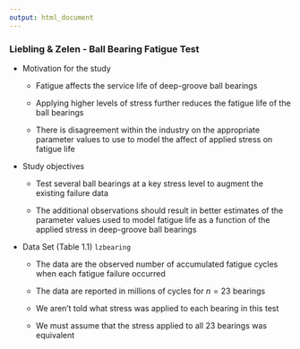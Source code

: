 ```yaml
---
output: html_document
---
```


### Liebling & Zelen - Ball Bearing Fatigue Test

- Motivation for the study

    - Fatigue affects the service life of deep-groove ball bearings

    - Applying higher levels of stress further reduces the fatigue life of the ball bearings    

    - There is disagreement within the industry on the appropriate parameter values to use to model the affect of applied stress on fatigue life 

- Study objectives

    - Test several ball bearings at a key stress level to augment the existing failure data

    - The additional observations should result in better estimates of the parameter values used to model fatigue life as a function of the applied stress in deep-groove ball bearings

- Data Set (Table 1.1) `lzbearing`

    - The data are the observed number of accumulated fatigue cycles when each fatigue failure occurred 

    - The data are reported in millions of cycles for $n = 23$ bearings 

    - We aren't told what stress was applied to each bearing in this test 

    - We must assume that the stress applied to all 23 bearings was equivalent
